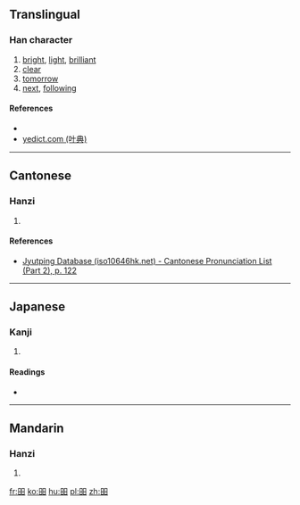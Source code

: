 ==Translingual==

===Han character===
{{Han char|rn=72|rad=日|as=04|sn=8|four=66000|canj=AA,XAA|ids=⿰日日}}

# [[bright]], [[light]], [[brilliant]]
# [[clear]]
# [[tomorrow]]
# [[next]], [[following]]

====References====
* {{Han ref|kx=0491.110|dkj=13804|dj=0852.170|hdz=21490.020|uh=660D|ud=26125|bh=CCCC|bd=52428}}
*[http://yedict.com/htm/66/660D.htm yedict.com (叶典)]

----

==Cantonese==

===Hanzi===
{{yue-hanzi|jyut=[[hyun1]]|y=hyun1}}

# {{defn|lang=yue|sort=日04}}

====References====
*[http://www.iso10646hk.net/jp/document/download.jsp Jyutping Database (iso10646hk.net) - Cantonese Pronunciation List (Part 2), p. 122]

----

==Japanese==

===Kanji===
{{ja-kanji|grade=|rs=日04}}

# {{defn|lang=ja|sort=日04}}

====Readings====
* {{ja-readings|on=[[けん]] (ken), [[かん]] (kan)|kun=[[あきらか]] (akiraka)}}

----

==Mandarin==

===Hanzi===
{{cmn-hanzi|pin=[[xuān]] ([[xuan1]])|wg=hsüan<sup>1</sup>}}

# {{defn|lang=cmn|sort=日04}}

[[fr:昍]]
[[ko:昍]]
[[hu:昍]]
[[pl:昍]]
[[zh:昍]]